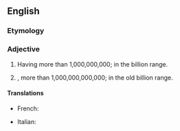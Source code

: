 ==English==

===Etymology===
{{prefix|multi|billion}}

===Adjective===
{{en-adj|-}}

# Having more than 1,000,000,000; in the billion range.
# {{context|in the old numbering system|chiefly|British|lang=en}}, more than 1,000,000,000,000; in the old billion range.

====Translations====
{{trans-top|having more than 1,000,000,000}}
* French: {{t|fr|multi-billion}}
{{trans-mid}}
* Italian: {{t|it|multi-billione}}
{{trans-bottom}}